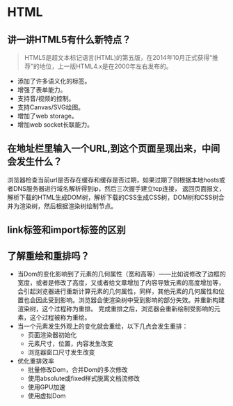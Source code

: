# HTML
## 讲一讲HTML5有什么新特点？
> HTML5是超文本标记语言(HTML)的第五版，在2014年10月正式获得“推荐”的地位，上一版HTML4.x是在2000年左右发布的。
* 添加了许多语义化的标签。
* 增强了表单能力。
* 支持音/视频的控制。
* 支持Canvas/SVG绘图。
* 增加了web storage。
* 增加web socket长联能力。
## 在地址栏里输入一个URL,到这个页面呈现出来，中间会发生什么？
浏览器检查当前url是否存在缓存和缓存是否过期，如果过期了则根据本地hosts或者DNS服务器进行域名解析得到ip，然后三次握手建立tcp连接，
返回页面报文，解析下载的HTML生成DOM树，解析下载的CSS生成CSS树，DOM树和CSS树合并为渲染树，然后根据渲染树绘制节点。
## link标签和import标签的区别
## 了解重绘和重排吗？
* 当Dom的变化影响到了元素的几何属性（宽和高等）——比如说修改了边框的宽度，或者是修改了高度，又或者给文章增加了内容导致元素的高度增加等，会引起浏览器进行重新计算元素的几何属性，同样，其他元素的几何属性和位置也会因此受到影响。浏览器会使渲染树中受到影响的部分失效。并重新构建渲染树，这个过程称为重排。
完成重排之后，浏览器会重新绘制受影响的元素，这个过程被称为重绘。
* 当一个元素发生外观上的变化就会重绘，以下几点会发生重排：
    * 页面渲染器初始化
    * 元素尺寸，位置，内容发生改变
    * 浏览器窗口尺寸发生改变
* 优化重排效率
    * 批量修改Dom，合并Dom的多次修改
    * 使用absolute或fixed样式脱离文档流修改
    * 使用GPU加速
    * 使用虚拟Dom